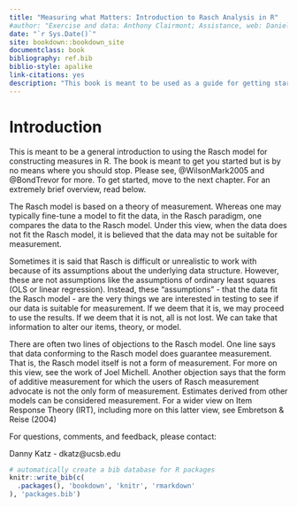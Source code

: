 ```yaml
--- 
title: "Measuring what Matters: Introduction to Rasch Analysis in R"
#author: "Exercise and data: Anthony Clairmont; Assistance, web: Daniel Katz; Direction: Mike Wilton"
date: "`r Sys.Date()`"
site: bookdown::bookdown_site
documentclass: book
bibliography: ref.bib
biblio-style: apalike
link-citations: yes
description: "This book is meant to be used as a guide for getting started using the Rasch model"
---
```


# Introduction
This is meant to be a general introduction to using the Rasch model for constructing measures in R. The book is meant to get you started but is by no means where you should stop. Please see, @WilsonMark2005 and @BondTrevor for more. To get started, move to the next chapter. For an extremely brief overview, read below.

The Rasch model is based on a theory of measurement. Whereas one may typically fine-tune a model to fit the data, in the Rasch paradigm, one compares the data to the Rasch model. Under this view, when the data does not fit the Rasch model, it is believed that the data may not be suitable for measurement. 

Sometimes it is said that Rasch is difficult or unrealistic to work with because of its assumptions about the underlying data structure. However, these are not assumptions like the assumptions of ordinary least squares (OLS or linear regression). Instead, these "assumptions" - that the data fit the Rasch model - are the very things we are interested in testing to see if our data is suitable for measurement. If we deem that it is, we may proceed to use the results. If we deem that it is not, all is not lost. We can take that information to alter our items, theory, or model.

There are often two lines of objections to the Rasch model. One line says that data conforming to the Rasch model does guarantee measurement. That is, the Rasch model itself is not a form of measurement. For more on this view, see the work of Joel Michell. Another objection says that the form of additive measurement for which the users of Rasch measurement advocate is not the only form of measurement. Estimates derived from other models can be considered measurement. For a wider view on Item Response Theory (IRT), including more on this latter view, see Embretson & Reise (2004)

For questions, comments, and feedback, please contact:

Danny Katz -
dkatz@ucsb.edu


```r
# automatically create a bib database for R packages
knitr::write_bib(c(
  .packages(), 'bookdown', 'knitr', 'rmarkdown'
), 'packages.bib')
```
